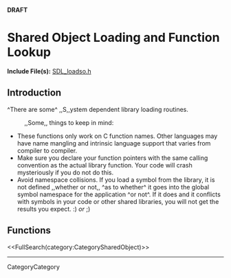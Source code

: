 <!-- #master-page:CategoryTemplate -->
<!-- #master-date:Unknown-Date -->
<!-- format wiki -->
<!-- language en -->
'''DRAFT'''

= Shared Object Loading and Function Lookup =

'''Include File(s):'''  [http://hg.libsdl.org/SDL/file/68dfd6df47da/include/SDL_loadso.h SDL_loadso.h]


== Introduction ==

^There are some^ ,,S,,ystem dependent library loading routines.
: ,,Some,, things to keep in mind:
* These functions only work on C function names.  Other languages may have name mangling and intrinsic language support that varies from compiler to compiler.
* Make sure you declare your function pointers with the same calling convention as the actual library function.  Your code will crash mysteriously if you do not do this.
* Avoid namespace collisions.  If you load a symbol from the library, it is not defined ,,whether or not,, ^as to whether^ it goes into the global symbol namespace for the application ^or not^.  If it does and it conflicts with symbols in your code or other shared libraries, you will not get the results you expect. :)  ''or''  ;)

== Functions ==

<<FullSearch(category:CategorySharedObject)>>

----
CategoryCategory
